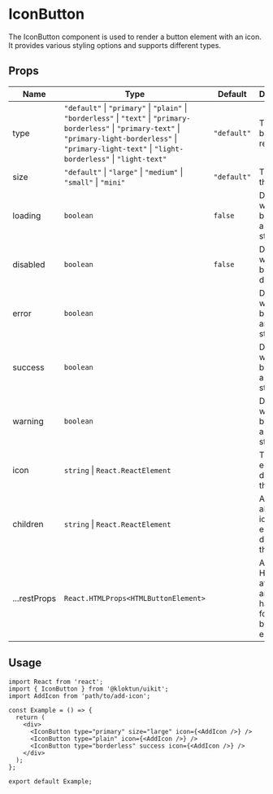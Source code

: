 # IconButton

The IconButton component is used to render a button element with an icon. It provides various styling options and supports different types.

## Props

| Name         | Type                                                                      | Default        | Description                                                                           |
|--------------|---------------------------------------------------------------------------|----------------|---------------------------------------------------------------------------------------|
| type         | `"default"` \| `"primary"` \| `"plain"` \| `"borderless"` \| `"text"` \| `"primary-borderless"` \| `"primary-text"` \| `"primary-light-borderless"` \| `"primary-light-text"` \| `"light-borderless"` \| `"light-text"` | `"default"`    | The type of button to render.                                                         |
| size         | `"default"` \| `"large"` \| `"medium"` \| `"small"` \| `"mini"`            | `"default"`    | The size of the button.                                                               |
| loading      | `boolean`                                                                 | `false`        | Determines whether the button is in a loading state.                                  |
| disabled     | `boolean`                                                                 | `false`        | Determines whether the button is disabled.                                            |
| error        | `boolean`                                                                 |                | Determines whether the button has an error status.                                    |
| success      | `boolean`                                                                 |                | Determines whether the button has a success status.                                   |
| warning      | `boolean`                                                                 |                | Determines whether the button has a warning status.                                   |
| icon         | `string` \| `React.ReactElement`                                          |                | The icon element to display on the button.                                            |
| children     | `string` \| `React.ReactElement`                                          |                | An alternate icon element to display on the button.                                   |
| ...restProps | `React.HTMLProps<HTMLButtonElement>`                                      |                | Additional HTML attributes and event handlers for the button element.                 |

## Usage

```tsx
import React from 'react';
import { IconButton } from '@kloktun/uikit';
import AddIcon from 'path/to/add-icon';

const Example = () => {
  return (
    <div>
      <IconButton type="primary" size="large" icon={<AddIcon />} />
      <IconButton type="plain" icon={<AddIcon />} />
      <IconButton type="borderless" success icon={<AddIcon />} />
    </div>
  );
};

export default Example;
```